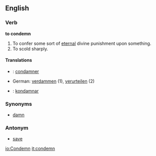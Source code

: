 ==English==
===Verb===
'''to condemn'''
#To confer some sort of [[eternal]] divine punishment upon something.
#To scold sharply.

====Translations====
* {{fr}} : [[condamner]]
*German: [[verdammen]] (1), [[verurteilen]] (2)
* {{io}} : [[kondamnar]]

===Synonyms===
*[[damn]]

===Antonym===
*[[save]]

[[io:Condemn]]
[[it:condemn]]